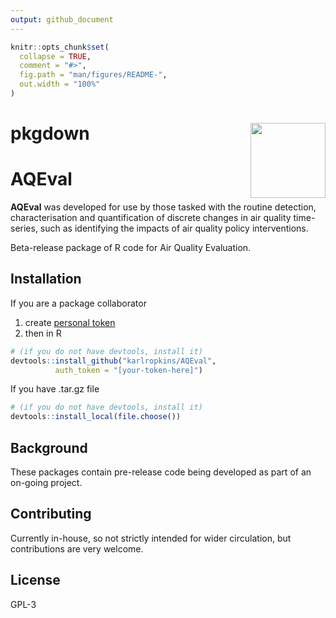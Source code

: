 ```yaml
---
output: github_document
---
```


<!-- README.md is generated from README.Rmd. Please edit that file -->

```r
knitr::opts_chunk$set(
  collapse = TRUE,
  comment = "#>",
  fig.path = "man/figures/README-",
  out.width = "100%"
)
```

# pkgdown <img src="man/figures/logo.png" align="right" alt="" width="120" />

# AQEval

<!-- badges: start -->
<!-- badges: end -->

__AQEval__ was developed for use by those tasked with the routine detection, characterisation and
quantification of discrete changes in air quality time-series, such as identifying the impacts
of air quality policy interventions.


Beta-release package of R code for Air Quality Evaluation.

## Installation

If you are a package collaborator

1. create [personal token](https://help.github.com/en/github/authenticating-to-github/creating-a-personal-access-token-for-the-command-line)
2. then in R 

```r
# (if you do not have devtools, install it) 
devtools::install_github("karlropkins/AQEval", 
          auth_token = "[your-token-here]") 
```

If you have .tar.gz file

```r
# (if you do not have devtools, install it)
devtools::install_local(file.choose())
```

## Background
These packages contain pre-release code being developed as part 
of an on-going project.

## Contributing
Currently in-house, so not strictly intended for wider circulation, 
but contributions are very welcome.

## License
GPL-3 

